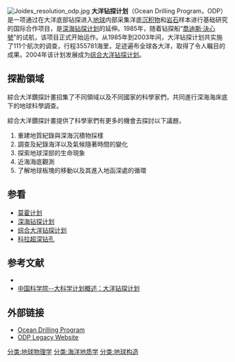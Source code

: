 {{expand|time=2010-06-26T04:20:03+00:00}}
[[File:Joides_resolution_odp.jpg|thumb]]
'''大洋钻探计划'''（Ocean Drilling Program，ODP）是一项通过在大洋底部钻探进入[[地球|地球]]内部采集洋底[[沉积物|沉积物]]和[[岩石|岩石]]样本进行基础研究的国际合作项目，是[[深海钻探计划|深海钻探计划]]的延伸。1985年，随着钻探船“[[喬迪斯·決心號|喬迪斯·決心號]]”的试航，该项目正式开始运作。从1985年到2003年间，大洋钻探计划共实施了111个航次的调查，行程355781海里，足迹遍布全球各大洋，取得了令人瞩目的成果。2004年该计划发展成为[[综合大洋钻探计划|综合大洋钻探计划]]。

==探勘領域==
綜合大洋鑽探計畫招集了不同領域以及不同國家的科學家們，共同進行深海海床底下的地球科學調查。

綜合大洋鑽探計畫提供了科學家們有更多的機會去探討以下議題，
# 重建地質紀錄與深海沉積物採樣
# 調查及紀錄海洋以及氣候隨著時間的變化
# 探索地球深部的生命現象
# 近海海底觀測
# 了解地球板塊的移動以及其進入地函深處的循環

==参看==
*[[莫霍计划|莫霍计划]]
*[[深海钻探计划|深海钻探计划]]
*[[综合大洋钻探计划|综合大洋钻探计划]]
*[[科拉超深钻孔|科拉超深钻孔]]
==参考文献==
*{{cite book zh |author=宁付龙 |title=大洋科学钻探--从DSDP→ODP→IODP |format=M |edition=1 |location=武汉 |publisher=中国地质大学出版社 |date=2010 |pages= |id=ISBN 978-7-5625-2415-1}}
*[http://www.cas.cn/zt/jzt/kyzt/lrgzdgjdkxjh/200402/t20040223_2665089.shtml 中国科学院--大科学计划概述：大洋钻探计划]{{Wayback|url=http://www.cas.cn/zt/jzt/kyzt/lrgzdgjdkxjh/200402/t20040223_2665089.shtml |date=20170905102435 }}
==外部链接==
*[http://www-odp.tamu.edu/ Ocean Drilling Program]{{Wayback|url=http://www-odp.tamu.edu/ |date=20180701070421 }}
*[http://www.odplegacy.org/default.html ODP Legacy Website]{{Wayback|url=http://www.odplegacy.org/default.html |date=20100412042237 }}
{{地质小作品}}
{{科技小作品}}

[[分类:地球物理学|分类:地球物理学]]
[[分类:海洋地质学|分类:海洋地质学]]
[[分类:地球构造|分类:地球构造]]